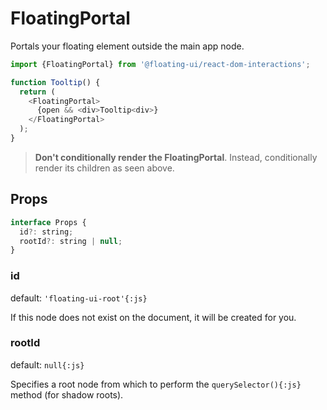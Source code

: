 # FloatingPortal

Portals your floating element outside the main app node.

```js
import {FloatingPortal} from '@floating-ui/react-dom-interactions';

function Tooltip() {
  return (
    <FloatingPortal>
      {open && <div>Tooltip<div>}
    </FloatingPortal>
  );
}
```

> **Don't conditionally render the FloatingPortal**. Instead,
> conditionally render its children as seen above.

## Props

```js
interface Props {
  id?: string;
  rootId?: string | null;
}
```

### id

default: `'floating-ui-root'{:js}`

If this node does not exist on the document, it will be created
for you.

### rootId

default: `null{:js}`

Specifies a root node from which to perform the
`querySelector(){:js}` method (for shadow roots).
